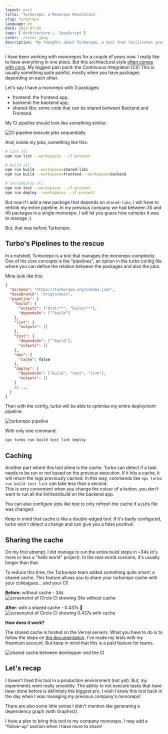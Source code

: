 ```yaml
---
layout: post
title: 'Turborepo: a Monorepo Revolution'
slug: turborepo
language: en
date: 2022-07-05
tags: ['Architecture', 'JavaScript']
cover: ./cover.jpeg
description: 'My thoughts about Turborepo, a tool that facilitates your monorepo management.'
---
```



I have been working with monorepos for a couple of years now. I really like to have everything in
one place. But this architectural style [often comes with cons](/monorepo-pros-and-cons). My biggest
pain point: the Continuous Integration (CI)! This is usually something quite painful, mostly when
you have packages depending on each other.

Let's say I have a monorepo with 3 packages:

- frontend: the frontend app;
- backend: the backend app;
- shared-libs: some code that can be shared between Backend and Frontend.

My CI pipeline should look like something similar:

![CI pipeline execute jobs sequentially](./npm-workspaces-pipeline.png)

And, inside my jobs, something like this:

```bash
# lint all
npm run lint --workspaces --if-present

# build all
npm run build --workspace=shared-libs
npm run build --workspace=frontend --workspace=backend

# test&deploy all
npm run test --workspaces --if-present
npm run deploy --workspaces --if-present
```

But now if I add a new package that depends on `shared-libs`, I will have to rethink my entire
pipeline. In my previous company we had between 35 and 40 packages in a single monorepo. I will let
you guess how complex it was to manage ;)

But, that was before Turborepo.

## Turbo's Pipelines to the rescue

In a nutshell, Turborepo is a tool that manages the monorepo complexity. One of his core concepts is
the "pipelines", an option in the turbo config file where you can define the relation between the
packages and also the jobs.

Mine look like this:

```json
{
  "$schema": "https://turborepo.org/schema.json",
  "baseBranch": "origin/main",
  "pipeline": {
    "build": {
      "outputs": ["dist/**", "build/**"],
      "dependsOn": ["^build"]
    },
    "lint": {
      "outputs": []
    },
    "test": {
      "dependsOn": ["^build"],
      "outputs": []
    },
    "dev": {
      "cache": false
    },
    "deploy": {
      "dependsOn": ["build", "test", "lint"],
      "outputs": []
    }
    // ...
  }
}
```

Then with the config, turbo will be able to optimise my entire deployment pipeline.

![turborepo pipeline](./turborepo-pipeline.png)

With only one command:

```bash
npx turbo run build test lint deploy
```

## Caching

Another part where this tool shine is the cache. Turbo can detect if a task needs to be run or not
based on the previous execution. If it hits a cache, it will return the logs previously cached. In
this way, commands like `npx turbo run build test lint` can take less than a second.  
This is very convenient when you change the colour of a button, you don't want to run all the
lint/test/build on the backend app.

You can also configure jobs like test to only refresh the cache if a js/ts file was changed.

<Warning title="Heads-up!">
  Keep in mind that cache is like a double-edged tool. If it's badly configured, turbo won't detect
  a change and can give you a false positive!
</Warning>

## Sharing the cache

On my first attempt, I did manage to run the entire build steps in ~34s (it's more or less a "hello
world" project). In the real-world scenario, it's usually longer than that.

To reduce this time, the Turborepo team added something quite smart: a shared cache. This feature
allows you to share your turborepo cache with your colleagues... and your CI!

**Before:** without cache - 34s  
![screenshot of Circle CI showing 34s without cache](./ci-no-cache.png)

**After**: with a shared cache - 0.437s 🤩  
![screenshot of Circle CI showing 0.437s with cache](./ci-shared-cache.png)

**How does it work?**

The shared cache is hosted on the Vercel servers. What you have to do is to follow the steps on
[the documentation](https://vercel.com/docs/concepts/monorepos/remote-caching). I've made my tests
with my freemium account. But keep in mind that this is a paid feature for teams.

![shared cache between developper and the CI](./shared-cache.png)

## Let's recap

I haven't tried this tool in a production environment (not yet). But, my experiments went really
smoothly. The ability to not execute tasks that have been done before is definitely the biggest pro.
I wish I knew this tool back in the day when I was managing my previous company's monorepo!

There are also some little extras I didn't mention like generating a dependency graph (with
Graphviz).

I have a plan to bring this tool to my company monorepo. I may add a “follow-up” section when I have
more to share!
